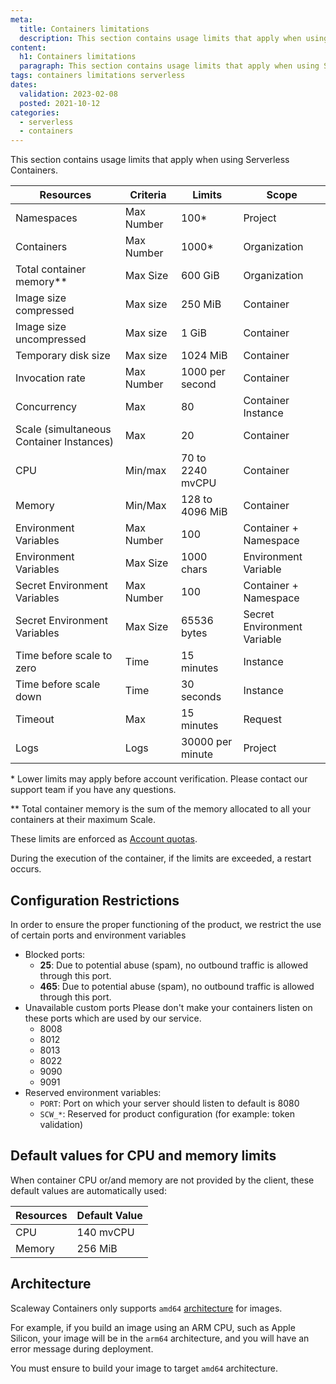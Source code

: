 ```yaml
---
meta:
  title: Containers limitations
  description: This section contains usage limits that apply when using Serverless Containers.
content:
  h1: Containers limitations
  paragraph: This section contains usage limits that apply when using Serverless Containers.
tags: containers limitations serverless
dates:
  validation: 2023-02-08
  posted: 2021-10-12
categories:
  - serverless
  - containers
---
```


This section contains usage limits that apply when using Serverless Containers.

| Resources                                         | Criteria       | Limits           | Scope                       |
|---------------------------------------------------|-------------   |------------------|-----------------------------|
| Namespaces                                        | Max Number     | 100*             | Project                     |
| Containers                                        | Max Number     | 1000*            | Organization                |
| Total container memory\**                         | Max Size       | 600 GiB          | Organization                |
| Image size compressed                             | Max size       | 250 MiB          | Container                   |
| Image size uncompressed                           | Max size       | 1 GiB            | Container                   |
| Temporary disk size                               | Max size       | 1024 MiB         | Container                   |
| Invocation rate                                   | Max Number     | 1000 per second  | Container                   |
| Concurrency                                       | Max            | 80               | Container Instance          |
| Scale (simultaneous Container Instances)          | Max            | 20               | Container                   |
| CPU                                               | Min/max        | 70 to 2240 mvCPU | Container                   |
| Memory                                            | Min/Max        | 128 to 4096 MiB  | Container                   |
| Environment Variables                             | Max Number     | 100              | Container + Namespace       |
| Environment Variables                             | Max Size       | 1000 chars       | Environment Variable        |
| Secret Environment Variables                      | Max Number     | 100              | Container + Namespace       |
| Secret Environment Variables                      | Max Size       | 65536 bytes      | Secret Environment Variable |
| Time before scale to zero                         | Time           | 15 minutes       | Instance                    |
| Time before scale down                            | Time           | 30 seconds       | Instance                    |
| Timeout                                           | Max            | 15 minutes       | Request                     |
| Logs                                              | Logs           | 30000 per minute | Project                     |

\* Lower limits may apply before account verification. Please contact our support team if you have any questions.

\** Total container memory is the sum of the memory allocated to all your containers at their maximum Scale.

These limits are enforced as [Account quotas](/console/my-account/reference-content/account-quotas/#serverless-containers).

During the execution of the container, if the limits are exceeded, a restart occurs.

## Configuration Restrictions

In order to ensure the proper functioning of the product, we restrict the use of certain ports and environment variables

* Blocked ports:
  * **25**: Due to potential abuse (spam), no outbound traffic is allowed through this port.
  * **465**: Due to potential abuse (spam), no outbound traffic is allowed through this port.
* Unavailable custom ports
  Please don't make your containers listen on these ports which are used by our service.
  * 8008
  * 8012
  * 8013
  * 8022
  * 9090
  * 9091
* Reserved environment variables:
  * `PORT`: Port on which your server should listen to default is 8080
  * `SCW_*`: Reserved for product configuration (for example: token validation)

## Default values for CPU and memory limits

When container CPU or/and memory are not provided by the client, these default values are automatically used:

| Resources | Default Value |
|-----------|---------------|
| CPU       | 140 mvCPU     |
| Memory    | 256 MiB       |

## Architecture

Scaleway Containers only supports `amd64` [architecture](https://github.com/docker-library/official-images#architectures-other-than-amd64/) for
images.

For example, if you build an image using an ARM CPU, such as Apple Silicon, your image will be in the `arm64` architecture, and you will have an error message during deployment.

You must ensure to build your image to target `amd64` architecture.